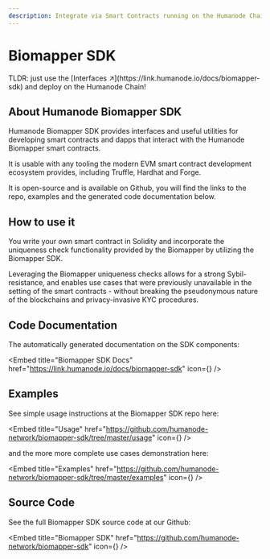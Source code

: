 ```yaml
---
description: Integrate via Smart Contracts running on the Humanode Chain!
---
```



# Biomapper SDK

<Callout type="info">
  TLDR: just use the [Interfaces
  ↗](https://link.humanode.io/docs/biomapper-sdk) and deploy on the Humanode
  Chain!
</Callout>

## About Humanode Biomapper SDK

Humanode Biomapper SDK provides interfaces and useful utilities for developing smart contracts and dapps that interact with the Humanode Biomapper smart contracts.

It is usable with any tooling the modern EVM smart contract development ecosystem provides, including Truffle, Hardhat and Forge.

It is open-source and is available on Github, you will find the links to the repo, examples and the generated code documentation below.

## How to use it

You write your own smart contract in Solidity and incorporate the uniqueness check functionality provided by the Biomapper by utilizing the Biomapper SDK.

Leveraging the Biomapper uniqueness checks allows for a strong Sybil-resistance, and enables use cases that were previously unavailable in the setting of the smart contracts - without breaking the pseudonymous nature of the blockchains and privacy-invasive KYC procedures.

## Code Documentation

The automatically generated documentation on the SDK components:

<Embed
  title="Biomapper SDK Docs"
  href="https://link.humanode.io/docs/biomapper-sdk"
  icon={<AiFillBook />}
/>

## Examples

See simple usage instructions at the Biomapper SDK repo here:

<Embed
  title="Usage"
  href="https://github.com/humanode-network/biomapper-sdk/tree/master/usage"
  icon={<VscGithub />}
/>

and the more more complete use cases demonstration here:

<Embed
  title="Examples"
  href="https://github.com/humanode-network/biomapper-sdk/tree/master/examples"
  icon={<VscGithub />}
/>

## Source Code

See the full Biomapper SDK source code at our Github:

<Embed
  title="Biomapper SDK"
  href="https://github.com/humanode-network/biomapper-sdk"
  icon={<VscGithub />}
/>
